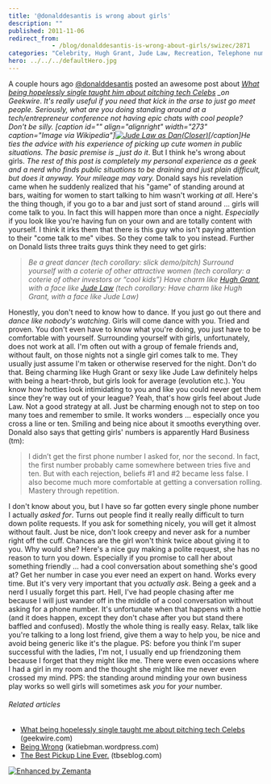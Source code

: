 ```yaml
---
title: '@donalddesantis is wrong about girls'
description: ""
published: 2011-11-06
redirect_from: 
            - /blog/donalddesantis-is-wrong-about-girls/swizec/2871
categories: "Celebrity, Hugh Grant, Jude Law, Recreation, Telephone number, Uncategorized"
hero: ../../../defaultHero.jpg
---
```


A couple hours ago [@donalddesantis](https://twitter.com/#!/donalddesantis) posted an awesome post about _[What being hopelessly single taught him about pitching tech Celebs](http://www.geekwire.com/2011/hopelessly-single-taught-pitching-tech-celebs) \_on Geekwire_. _It's really useful if you need that kick in the arse to just go meet people. Seriously, what are you doing standing around at a tech/entrepreneur conference not having epic chats with cool people? Don't be silly. \[caption id="" align="alignright" width="273" caption="Image via Wikipedia"][![Jude Law as Dan(Closer)](<> "Jude Law as Dan(Closer)")](http://en.wikipedia.org/wiki/File:Jude_Law_as_Dan%28Closer%29.jpg)\[/caption]He ties the advice with his experience of picking up cute women in public situations. The basic premise is \_just do it_. But I think he's wrong about girls. _The rest of this post is completely my personal experience as a geek and a nerd who finds public situations to be draining and just plain difficult, but does it anyway. Your mileage may vary._ Donald says his revelation came when he suddenly realized that his "game" of standing around at bars, waiting for women to start talking to him wasn't working _at all_. Here's the thing though, if you go to a bar and just sort of stand around ... girls will come talk to you. In fact this will happen more than once a night. _Especially_ if you look like you're having fun on your own and are totally content with yourself. I think it irks them that there is this guy who isn't paying attention to their "come talk to me" vibes. So they come talk to you instead. Further on Donald lists three traits guys think they need to get girls:

> _Be a great dancer (tech corollary: slick demo/pitch)_ _Surround yourself with a coterie of other attractive women (tech corollary: a coterie of other investors or “cool kids”)_ _Have charm like [Hugh Grant](http://www.rottentomatoes.com/celebrity/hugh_grant "Hugh Grant"), with a face like [Jude Law](http://www.rottentomatoes.com/celebrity/jude_law "Jude Law") (tech corollary: Have charm like Hugh Grant, with a face like Jude Law)_

Honestly, you don't need to know how to dance. If you just go out there and _dance like nobody's watching_. Girls will come dance with you. Tried and proven. You don't even have to know what you're doing, you just have to be comfortable with yourself. Surrounding yourself with girls, unfortunately, does not work at all. I'm often out with a group of female friends and, without fault, on those nights not a single girl comes talk to me. They usually just assume I'm taken or otherwise reserved for the night. Don't do that. Being charming like Hugh Grant or sexy like Jude Law definitely helps with being a heart-throb, but girls look for average (evolution etc.). You know how hotties look intimidating to you and like you could never get them since they're way out of your league? Yeah, that's how girls feel about Jude Law. Not a good strategy at all. Just be charming enough not to step on too many toes and remember to smile. It works wonders ... especially once you cross a line or ten. Smiling and being nice about it smooths everything over. Donald also says that getting girls' numbers is apparently Hard Business (tm):

> I didn’t get the first phone number I asked for, nor the second. In fact, the first number probably came somewhere between tries five and ten. But with each rejection, beliefs #1 and #2 became less false. I also become much more comfortable at getting a conversation rolling. Mastery through repetition.

I don't know about you, but I have so far gotten every single phone number I actually _asked for_. Turns out people find it really really difficult to turn down polite requests. If you ask for something nicely, you will get it almost without fault. Just be nice, don't look creepy and never ask for a number right off the cuff. Chances are the girl won't think twice about giving it to you. Why would she? Here's a nice guy making a polite request, she has no reason to turn you down. Especially if you promise to call her about something friendly ... had a cool conversation about something she's good at? Get her number in case you ever need an expert on hand. Works every time. But it's very very important that you _actually ask_. Being a geek and a nerd I usually forget this part. Hell, I've had people chasing after me because I will just wander off in the middle of a cool conversation without asking for a phone number. It's unfortunate when that happens with a hottie (and it does happen, except they don't chase after you but stand there baffled and confused). Mostly the whole thing is really easy. Relax, talk like you're talking to a long lost friend, give them a way to help you, be nice and avoid being generic like it's the plague. PS: before you think I'm super successful with the ladies, I'm not, I usually end up friendzoning them because I forget that they might like me. There were even occasions where I had a girl in my room and the thought she might like me never even crossed my mind. PPS: the standing around minding your own business play works so well girls will sometimes ask _you_ for _your_ number.

###### Related articles

-   [What being hopelessly single taught me about pitching tech Celebs](http://www.geekwire.com/2011/hopelessly-single-taught-pitching-tech-celebs) (geekwire.com)
-   [Being Wrong](http://katiebman.wordpress.com/2011/11/05/being-wrong/) (katiebman.wordpress.com)
-   [The Best Pickup Line Ever.](http://www.tbseblog.com/2011/11/02/the-best-pickup-line-ever/) (tbseblog.com)

[![Enhanced by Zemanta](http://img.zemanta.com/zemified_e.png?x-id=c96c2d1c-fd76-4689-9f9b-3a3d8d4d31dd)](http://www.zemanta.com/ "Enhanced by Zemanta")
